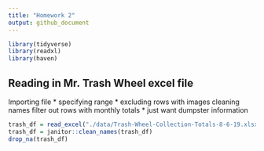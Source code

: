 ```yaml
---
title: "Homework 2"
output: github_document
---
```


```r
library(tidyverse)
library(readxl)
library(haven)
```

## Reading in Mr. Trash Wheel excel file 
  Importing file
    * specifying range
    * excluding rows with images
  cleaning names
  filter out rows with monthly totals
    * just want dumpster information


```r
trash_df = read_excel("./data/Trash-Wheel-Collection-Totals-8-6-19.xlsx", range = "A2:N408")
trash_df = janitor::clean_names(trash_df)
drop_na(trash_df)

```

 
    



